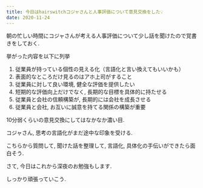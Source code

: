 ```yaml
---
title: 今日はhairswitchコジャさんと人事評価について意見交換をした💡
date: 2020-11-24
---
```

朝の忙しい時間にコジャさんが考える人事評価について少し話を聞けたので覚書きをしておく.


挙がった内容を以下に列挙


1) 従業員が持っている個性の見える化（言語化と言い換えてもいいかも）
2) 表面的なところだけ見るのはアホ上司がすること
3) 従業員に対して良い環境, 健全な評価を提供したい
4) 短期的な評価向上だけでなく, 長期的な目標を具体的に持たせる
5) 従業員と会社の信頼構築が, 長期的には会社を成長させる
6) 従業員と会社, お互いに誠意を持てる関係の構築が重要


10分弱くらいの意見交換にしてはなかなか濃い目.


コジャさん, 思考の言語化がまだ途中な印象を受ける.


こちらから質問して, 聞けた話を整理して, 言語化, 具体化の手伝いができたら面白そう.


さて, 今日はこれから深夜のお勉強もします.


しっかり頑張っていこう.
